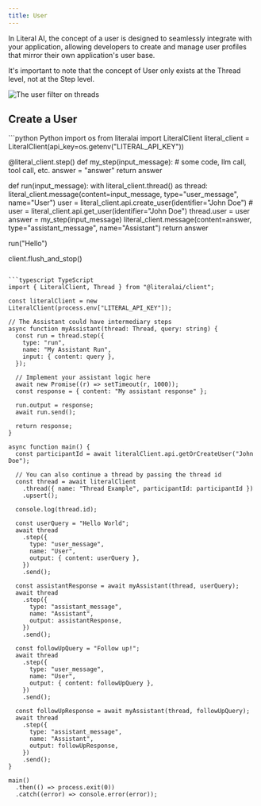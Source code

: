 ```yaml
---
title: User
---
```


In Literal AI, the concept of a user is designed to seamlessly integrate with your application, allowing developers to create and manage user profiles that mirror their own application's user base.

It's important to note that the concept of User only exists at the Thread level, not at the Step level.


<Frame caption="Filtering Threads by User">     
  <img
    src="/images/user-filter.png"
    alt="The user filter on threads"
  />
</Frame>


## Create a User

<CodeGroup>
```python Python
import os
from literalai import LiteralClient
literal_client = LiteralClient(api_key=os.getenv("LITERAL_API_KEY"))

@literal_client.step()
def my_step(input_message):
    # some code, llm call, tool call, etc.
    answer = "answer"
    return answer

def run(input_message):
    with literal_client.thread() as thread:
        literal_client.message(content=input_message, type="user_message", name="User")
        user = literal_client.api.create_user(identifier="John Doe")
        # user = literal_client.api.get_user(identifier="John Doe")
        thread.user = user
        answer = my_step(input_message)
        literal_client.message(content=answer, type="assistant_message", name="Assistant")
    return answer

run("Hello")

client.flush_and_stop()
```

```typescript TypeScript
import { LiteralClient, Thread } from "@literalai/client";

const literalClient = new LiteralClient(process.env["LITERAL_API_KEY"]);

// The Assistant could have intermediary steps
async function myAssistant(thread: Thread, query: string) {
  const run = thread.step({
    type: "run",
    name: "My Assistant Run",
    input: { content: query },
  });

  // Implement your assistant logic here
  await new Promise((r) => setTimeout(r, 1000));
  const response = { content: "My assistant response" };

  run.output = response;
  await run.send();

  return response;
}

async function main() {
  const participantId = await literalClient.api.getOrCreateUser("John Doe");

  // You can also continue a thread by passing the thread id
  const thread = await literalClient
    .thread({ name: "Thread Example", participantId: participantId })
    .upsert();

  console.log(thread.id);

  const userQuery = "Hello World";
  await thread
    .step({
      type: "user_message",
      name: "User",
      output: { content: userQuery },
    })
    .send();

  const assistantResponse = await myAssistant(thread, userQuery);
  await thread
    .step({
      type: "assistant_message",
      name: "Assistant",
      output: assistantResponse,
    })
    .send();

  const followUpQuery = "Follow up!";
  await thread
    .step({
      type: "user_message",
      name: "User",
      output: { content: followUpQuery },
    })
    .send();

  const followUpResponse = await myAssistant(thread, followUpQuery);
  await thread
    .step({
      type: "assistant_message",
      name: "Assistant",
      output: followUpResponse,
    })
    .send();
}

main()
  .then(() => process.exit(0))
  .catch((error) => console.error(error));
```

</CodeGroup>
